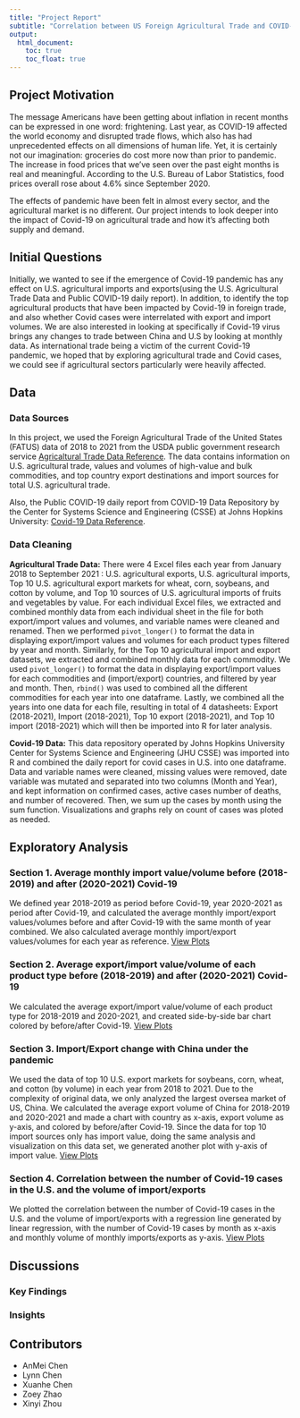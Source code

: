 ```yaml
---
title: "Project Report"
subtitle: "Correlation between US Foreign Agricultural Trade and COVID-19 Impact"
output: 
  html_document:
    toc: true
    toc_float: true
---
```

## Project Motivation
The message Americans have been getting about inflation in recent months can be expressed in one word: frightening. Last year, as COVID-19 affected the world economy and disrupted trade flows, which also has had unprecedented effects on all dimensions of human life. Yet, it is certainly not our imagination: groceries do cost more now than prior to pandemic. The increase in food prices that we’ve seen over the past eight months is real and meaningful. According to the U.S. Bureau of Labor Statistics, food prices overall rose about 4.6% since September 2020. 

The effects of pandemic have been felt in almost every sector, and the agricultural market is no different. Our project intends to look deeper into the impact of Covid-19 on agricultural trade and how it's affecting both supply and demand.

## Initial Questions
Initially, we wanted to see if the emergence of Covid-19 pandemic has any effect on U.S. agricultural imports and exports(using the U.S. Agricultural Trade Data and Public COVID-19 daily report). In addition, to identify the top agricultural products that have been impacted by Covid-19 in foreign trade, and also whether Covid cases were interrelated with export and import volumes. We are also interested in looking at specifically if Covid-19 virus brings any changes to trade between China and U.S by looking at monthly data. As international trade being a victim of the current Covid-19 pandemic, we hoped that by exploring agricultural trade and Covid cases, we could see if agricultural sectors particularly were heavily affected. 

## Data
### Data Sources
In this project, we used the Foreign Agricultural Trade of the United States (FATUS) data of 2018 to 2021 from the USDA public government research service 
[Agricaltural Trade Data Reference](https://www.ers.usda.gov/data-products/foreign-agricultural-trade-of-the-united-states-fatus/u-s-agricultural-trade-data-update/). The data contains information on U.S. agricultural trade, values and volumes of high-value and bulk commodities, and top country export destinations and import sources for total U.S. agricultural trade. 
<br>

Also, the Public COVID-19 daily report from COVID-19 Data Repository by the Center for Systems Science and Engineering (CSSE) at Johns Hopkins University:
[Covid-19 Data Reference](https://github.com/CSSEGISandData/COVID-19/tree/master/csse_covid_19_data/csse_covid_19_daily_reports_us).
<br>

### Data Cleaning

**Agricultural Trade Data:** There were 4 Excel files each year from January 2018 to September 2021 : U.S. agricultural exports, U.S. agricultural imports, Top 10 U.S. agricultural export markets for wheat, corn, soybeans, and cotton by volume, and Top 10 sources of U.S. agricultural imports of fruits and vegetables by value. For each individual Excel files, we extracted and combined monthly data from each individual sheet in the file for both export/import values and volumes, and variable names were cleaned and renamed. Then we performed `pivot_longer()` to format the data in displaying export/import values and volumes for each product types filtered by year and month. Similarly, for the Top 10 agricultural import and export datasets, we extracted and combined monthly data for each commodity. We used `pivot_longer()` to format the data in displaying export/import values for each commodities and (import/export) countries, and filtered by year and month. Then, `rbind()` was used to combined all the different commodities for each year into one dataframe. Lastly, we combined all the years into one data for each file, resulting in total of 4 datasheets: Export (2018-2021), Import (2018-2021), Top 10 export (2018-2021), and Top 10 import (2018-2021) which will then be imported into R for later analysis. 

**Covid-19 Data:** This data repository operated by Johns Hopkins University Center for Systems Science and Engineering (JHU CSSE) was imported into R and combined the daily report for covid cases in U.S. into one dataframe. Data and variable names were cleaned, missing values were removed, date variable was mutated and separated into two columns (Month and Year), and kept information on confirmed cases, active cases number of deaths, and number of recovered. Then, we sum up the cases by month using the sum function. Visualizations and graphs rely on count of cases was ploted as needed.

## Exploratory Analysis
### Section 1. Average monthly import value/volume before (2018-2019) and after (2020-2021) Covid-19
We defined year 2018-2019 as period before Covid-19, year 2020-2021 as period after Covid-19, and calculated the average monthly import/export values/volumes before and after Covid-19 with the same month of year combined. We also calculated average monthly import/export values/volumes for each year as reference. [View Plots](Spaghetti-before-after-COVID---DB.html)

### Section 2. Average export/import value/volume of each product type before (2018-2019) and after (2020-2021) Covid-19
We calculated the average export/import value/volume of each product type for 2018-2019 and 2020-2021, and created side-by-side bar chart colored by before/after Covid-19. [View Plots](Bar-before-after-COVID-DB.html)

### Section 3. Import/Export change with China under the pandemic
We used the data of top 10 U.S. export markets for soybeans, corn, wheat, and cotton (by volume) in each year from 2018 to 2021. Due to the complexity of original data, we only analyzed the largest oversea market of US, China. We calculated the average export volume of China for 2018-2019 and 2020-2021 and made a chart with country as x-axis, export volume as y-axis, and colored by before/after Covid-19. Since the data for top 10 import sources only has import value, doing the same analysis and visualization on this data set, we generated another plot with y-axis of import value. [View Plots](China_import---DB.html)

### Section 4. Correlation between the number of Covid-19 cases in the U.S. and the volume of import/exports
We plotted the correlation between the number of Covid-19 cases in the U.S. and the volume of import/exports with a regression line generated by linear regression, with the number of Covid-19 cases by month as x-axis and monthly volume of monthly imports/exports as y-axis. [View Plots](Cases-vs-volume---DB.html)


## Discussions
### Key Findings


### Insights

## Contributors
* AnMei Chen 
* Lynn Chen
* Xuanhe Chen
* Zoey Zhao
* Xinyi Zhou

